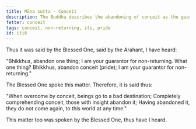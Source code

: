 ```yaml
---
title: Māna sutta - Conceit
description: The Buddha describes the abandoning of conceit as the guarantee for non-returning.
fetter: conceit
tags: conceit, non-returning, iti, pride
id: iti6
---
```


Thus it was said by the Blessed One, said by the Arahant, I have heard:

"Bhikkhus, abandon one thing; I am your guarantor for non-returning. What one thing? Bhikkhus, abandon conceit (pride); I am your guarantor for non-returning."

The Blessed One spoke this matter. Therefore, it is said thus:

"When overcome by conceit,
beings go to a bad destination;
Completely comprehending conceit,
those with insight abandon it;
Having abandoned it, they do not come again,
to this world at any time."

This matter too was spoken by the Blessed One, thus have I heard.
